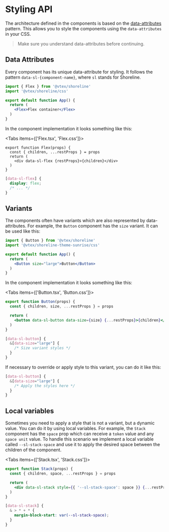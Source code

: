 
# Styling API

The architecture defined in the components is based on the [data-attributes](https://developer.mozilla.org/en-US/docs/Learn/HTML/Howto/Use_data_attributes) pattern. 
This allows you to style the components using the `data-attributes` in your CSS.

> Make sure you understand data-attributes before continuing.

## Data Attributes

Every component has its unique data-attribute for styling. It follows the pattern `data-sl-{component-name}`, where `sl` stands for Shoreline. 

```jsx
import { Flex } from '@vtex/shoreline'
import '@vtex/shoreline/css'

export default function App() {
  return (
    <Flex>Flex container</Flex> 
  )
}
```

In the component implementation it looks something like this:

<Tabs items={['Flex.tsx', 'Flex.css']}>

<Tab>

```tsx
export function Flex(props) {
  const { children, ...restProps } = props
  return (
    <div data-sl-flex {restProps}>{children}</div> 
  )
}
```

</Tab>

<Tab>


```css
[data-sl-flex] {
  display: flex;
  /* ... */
}
```

</Tab>

</Tabs>

## Variants

The components often have variants which are also represented by data-attributes. For example, the `Button` component has the `size` variant. It can be used like this:

```jsx
import { Button } from '@vtex/shoreline'
import '@vtex/shoreline-theme-sunrise/css'

export default function App() {
  return (
    <Button size="large">Button</Button>
  )
}
```

In the component implementation it looks something like this:

<Tabs items={['Button.tsx', 'Button.css']}>

<Tab>

```jsx
export function Button(props) {
  const { children, size, ...restProps } = props

  return (
    <button data-sl-button data-size={size} {...restProps}>{children}</button> 
  )
}
```

</Tab>

<Tab>

```css
[data-sl-button] {
  &[data-size="large"] {
    /* Size variant styles */
  }
}
```

</Tab>

</Tabs>


If necessary to override or apply style to this variant, you can do it like this:

```css
[data-sl-button] {
  &[data-size="large"] {
    /* Apply the styles here */
  }
}
```

## Local variables

Sometimes you need to apply a style that is not a variant, but a dynamic value. You can do it by using local variables. 
For example, the `Stack` component has the `space` prop which can receive a `token` value and any `space unit` value. 
To handle this scenario we implement a local variable called `--sl-stack-space` and use it to apply the desired space between the children of the component.

<Tabs items={['Stack.tsx', 'Stack.css']}>

<Tab>

```jsx
export function Stack(props) {
  const { children, space, ...restProps } = props

  return (
    <div data-sl-stack style={{ '--sl-stack-space': space }} {...restProps}>{children}</div> 
  )
}
```

</Tab>

<Tab>

```css
[data-sl-stack] {
  & > * + * {
    margin-block-start: var(--sl-stack-space);
  }
}
```

</Tab>

</Tabs>
